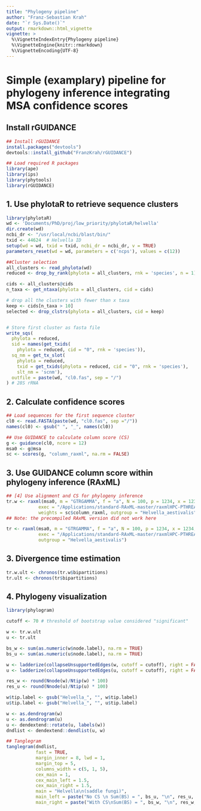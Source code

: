 ```yaml
---
title: "Phylogeny pipeline"
author: "Franz-Sebastian Krah"
date: "`r Sys.Date()`"
output: rmarkdown::html_vignette
vignette: >
  %\VignetteIndexEntry{Phylogeny pipeline}
  %\VignetteEngine{knitr::rmarkdown}
  %\VignetteEncoding{UTF-8}
---
```


# Simple (examplary) pipeline for phylogeny inference integrating MSA confidence scores

## Install rGUIDANCE
```r
## Install rGUIDANCE
install.packages("devtools")
devtools::install_github("FranzKrah/rGUIDANCE")

## Load required R packages
library(ape)
library(ips)
library(phytools)
library(rGUIDANCE)
```

## 1. Use phylotaR to retrieve sequence clusters 
```r
library(phylotaR)
wd <- 'Documents/PhD/proj/low_priority/phylotaR/helvella'
dir.create(wd)
ncbi_dr <- "/usr/local/ncbi/blast/bin/"
txid <- 44624  # Helvella ID
setup(wd = wd, txid = txid, ncbi_dr = ncbi_dr, v = TRUE)
parameters_reset(wd = wd, parameters = c('ncps'), values = c(12))

##Cluster selection
all_clusters <- read_phylota(wd)
reduced <- drop_by_rank(phylota = all_clusters, rnk = 'species', n = 1)

cids <- all_clusters@cids
n_taxa <- get_ntaxa(phylota = all_clusters, cid = cids)

# drop all the clusters with fewer than x taxa 
keep <- cids[n_taxa > 10]
selected <- drop_clstrs(phylota = all_clusters, cid = keep)


# Store first cluster as fasta file
write_sqs(
  phylota = reduced,
  sid = names(get_txids(
    phylota = reduced, cid = "0", rnk = 'species')),
  sq_nm = get_tx_slot(
    phylota = reduced,
    txid = get_txids(phylota = reduced, cid = "0", rnk = 'species'),
    slt_nm = 'scnm'),
  outfile = paste(wd, "cl0.fas", sep = "/")
) # 28S rRNA

```

## 2. Calculate confidence scores
```r
## Load sequences for the first sequence cluster
cl0 <- read.FASTA(paste(wd, "cl0.fas", sep ="/"))
names(cl0) <- gsub(" ", "_", names(cl0))

## Use GUIDANCE to calculate column score (CS)
g <- guidance(cl0, ncore = 12)
msa0 <- g@msa
sc <- scores(g, "column_raxml", na.rm = FALSE)
```


## 3. Use GUIDANCE column score within phylogeny inference (RAxML)
```r
## [4] Use alignment and CS for phylogeny inference
tr.w <- raxml(msa0, m = "GTRGAMMA", f = "a", N = 100, p = 1234, x = 1234,
            exec = "/Applications/standard-RAxML-master/raxmlHPC-PTHREADS-AVX", threads = 12,
            weights = sc$column_raxml, outgroup = "Helvella_aestivalis")
## Note: the precompiled RAxML version did not work here

tr <- raxml(msa0, m = "GTRGAMMA", f = "a", N = 100, p = 1234, x = 1234,
            exec = "/Applications/standard-RAxML-master/raxmlHPC-PTHREADS-AVX", threads = 12,
            outgroup = "Helvella_aestivalis")


```

## 3. Divergence time estimation
```r
tr.w.ult <- chronos(tr.w$bipartitions)
tr.ult <- chronos(tr$bipartitions)
```


## 4. Phylogeny visualization
```r
library(phylogram)

cutoff <- 70 # threshold of bootstrap value considered "significant"

w <- tr.w.ult
u <- tr.ult

bs_w <- sum(as.numeric(w$node.label), na.rm = TRUE)
bs_u <- sum(as.numeric(u$node.label), na.rm = TRUE)

w <- ladderize(collapseUnsupportedEdges(w, cutoff = cutoff), right = FALSE)
u <- ladderize(collapseUnsupportedEdges(u, cutoff = cutoff), right = FALSE)

res_w <- round(Nnode(w)/Ntip(w) * 100)
res_u <- round(Nnode(u)/Ntip(u) * 100)

w$tip.label <- gsub("Helvella_", "", w$tip.label)
u$tip.label <- gsub("Helvella_", "", u$tip.label)

w <- as.dendrogram(w)
u <- as.dendrogram(u)
u <- dendextend::rotate(u, labels(w))
dndlist <- dendextend::dendlist(u, w)

## Tanglegram
tanglegram(dndlist, 
           fast = TRUE, 
           margin_inner = 8, lwd = 1,
           margin_top = 5,
           columns_width = c(5, 1, 5),
           cex_main = 1,
           cex_main_left = 1.5,
           cex_main_right = 1.5,
           main = "Helvella\n(saddle fungi)",
           main_left = paste("No CS \n Sum(BS) = ", bs_u, "\n", res_u, "% resolved"),
           main_right = paste("With CS\nSum(BS) = ", bs_w, "\n", res_w, "% resolved"))

```
